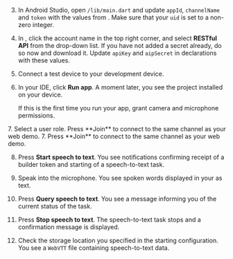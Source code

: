 <PlatformWrapper platform="flutter">

3. In Android Studio, open `/lib/main.dart` and update `appId`, `channelName` and `token` with the values from <Vg k="CONSOLE" />. Make sure that your `uid` is set to a non-zero integer.

4. In <Vg k="CONSOLE" />, click the account name in the top right corner, and select **RESTful API** from the drop-down list. If you have not added a secret already, do so now and download it. Update `apiKey` and `aipSecret` in declarations with these values.

5. Connect a test device to your development device.

6. In your IDE, click **Run app**. A moment later, you see the project installed on your device.

    If this is the first time you run your app, grant camera and microphone permissions.

<ProductWrapper product="interactive-live-streaming">
7. Select a user role. Press **Join** to connect to the same channel as your web demo.
</ProductWrapper>

<ProductWrapper notAllowed="interactive-live-streaming">
7. Press **Join** to connect to the same channel as your web demo.
</ProductWrapper>

8. Press **Start speech to text**. You see notifications confirming receipt of a builder token and starting of a speech-to-text task. 

1. Speak into the microphone. You see spoken words displayed in your <Vpl k="CLIENT" /> as text.

1. Press **Query speech to text**. You see a message informing you of the current status of the task.

1. Press **Stop speech to text**. The speech-to-text task stops and a confirmation message is displayed. 

1. Check the storage location you specified in the starting configuration. You see a `WebVTT` file containing speech-to-text data.

</PlatformWrapper>
